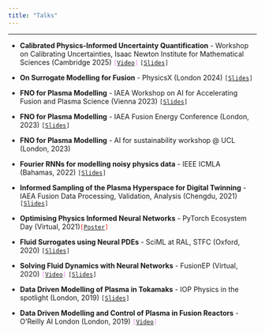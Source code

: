 ```yaml
---
title: "Talks"
---
```


***

- **Calibrated Physics-Informed Uncertainty Quantification** - Workshop on Calibrating Uncertainties, Isaac Newton Institute for Mathematical Sciences (Cambridge 2025) <code style="text-align: left; color: violet">[<a href="https://www.newton.ac.uk/seminar/46887/" target="_blank">Video</a>]</code> <code style="text-align: left">[<a href="Slides/Cal_PIUQ.qmd" target="_blank">Slides</a>]</code>

- **On Surrogate Modelling for Fusion** - PhysicsX (London 2024)  <code style="text-align: left">[<a href="Slides/PhysicsX.qmd" target="_blank">Slides</a>]</code>

- **FNO for Plasma Modelling** - IAEA Workshop on AI for Accelerating Fusion and Plasma Science (Vienna 2023) <code style="text-align: left">[<a href="Slides/IAEA_AI_Fusion_Dec2023.qmd" target="_blank">Slides</a>]</code>

- **FNO for Plasma Modelling** - IAEA Fusion Energy Conference (London, 2023) <code style="text-align: left">[<a href="Slides/IAEA_AI_Fusion_Dec2023.qmd" target="_blank">Slides</a>]</code>

- **FNO for Plasma Modelling** - AI for sustainability workshop @ UCL (London, 2023)

- **Fourier RNNs for modelling noisy physics data** - IEEE ICMLA (Bahamas, 2022) <code style="text-align: left">[<a href="Slides/F_RNNS.qmd" target="_blank">Slides</a>]</code>

- **Informed Sampling of the Plasma Hyperspace for Digital Twinning** - IAEA Fusion Data Processing, Validation, Analysis (Chengdu, 2021) <code style="text-align: left">[<a href="Slides/IAEA_FDPVA.qmd" target="_blank">Slides</a>]</code>

- **Optimising Physics Informed Neural Networks** - PyTorch Ecosystem Day (Virtual, 2021)<code style="text-align: left; color: red">[<a href="https://medium.com/@engineoutcompletely/pytorch-ecosystem-day-poster-9ced784da13b" target="_blank">Poster</a>]</code>

- **Fluid Surrogates using Neural PDEs** - SciML at RAL, STFC (Oxford, 2020) <code style="text-align: left">[<a href="Slides/NPDE_SciML.qmd" target="_blank">Slides</a>]</code>

- **Solving Fluid Dynamics with Neural Networks** - FusionEP (Virtual, 2020)  <code style="text-align: left; color: violet">[<a href="https://www.youtube.com/watch?v=lXeVcMU1D9E" target="_blank">Video</a>]</code> <code style="text-align: left">[<a href="Slides/solving_fluids_neural_nets.qmd" target="_blank">Slides</a>]</code>

- **Data Driven Modelling of Plasma in Tokamaks** - IOP Physics in the spotlight (London, 2019) <code style="text-align: left">[<a href="Slides/IOP_forum.qmd" target="_blank">Slides</a>]</code>

- **Data Driven Modelling and Control of Plasma in Fusion Reactors** - O'Reilly AI London (London, 2019) <code style="text-align: left; color: violet">[<a href="https://youtu.be/25GarkFQh2s" target="_blank">Video</a>]</code>

